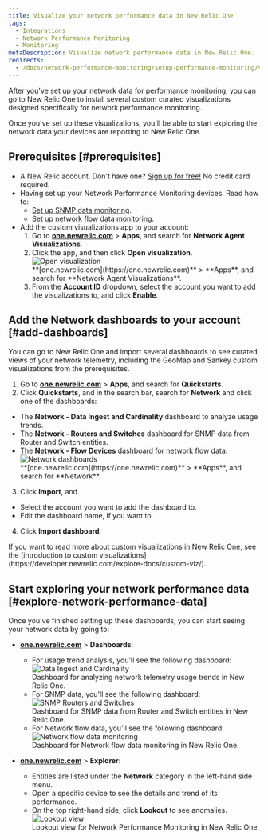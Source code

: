 ```yaml
---
title: Visualize your network performance data in New Relic One
tags:
  - Integrations
  - Network Performance Monitoring
  - Monitoring
metaDescription: Visualize network performance data in New Relic One.
redirects: 
  - /docs/network-performance-monitoring/setup-performance-monitoring/visualize-network-data
---
```


After you've set up your network data for performance monitoring, you can go to New Relic One to install several custom curated visualizations designed specifically for network performance monitoring.

Once you've set up these visualizations, you'll be able to start exploring the network data your devices are reporting to New Relic One.

## Prerequisites [#prerequisites]

- A New Relic account. Don't have one? [Sign up for free!](https://newrelic.com/signup) No credit card required.
- Having set up your Network Performance Monitoring devices. Read how to:
  - [Set up SNMP data monitoring](/docs/network-performance-monitoring/setup-performance-monitoring/snmp-performance-monitoring).
  - [Set up network flow data monitoring](/docs/network-performance-monitoring/setup-performance-monitoring/network-flow-monitoring).
- Add the custom visualizations app to your account:
  1. Go to **[one.newrelic.com](https://one.newrelic.com)** > **Apps**, and search for **Network Agent Visualizations**.
  2. Click the app, and then click **Open visualization**.
     ![Open visualization](./images/open_viz.png 'Open visualization')
     <figcaption>
       **[one.newrelic.com](https://one.newrelic.com)** > **Apps**, and search
       for **Network Agent Visualizations**.
     </figcaption>
  3. From the **Account ID** dropdown, select the account you want to add the visualizations to, and click **Enable**.

## Add the Network dashboards to your account [#add-dashboards]

You can go to New Relic One and import several dashboards to see curated views of your network telemetry, including the GeoMap and Sankey custom visualizations from the prerequisites.

1. Go to **[one.newrelic.com](https://one.newrelic.com)** > **Apps**, and search for **Quickstarts**.
2. Click **Quickstarts**, and in the search bar, search for **Network** and click one of the dashboards:

- The **Network - Data Ingest and Cardinality** dashboard to analyze usage trends.
- The **Network - Routers and Switches** dashboard for SNMP data from Router and Switch entities.
- The **Network - Flow Devices** dashboard for network flow data.
  ![Network dashboards](./images/quickstarts_network.png 'Quickstarts Network search')
  <figcaption>
    **[one.newrelic.com](https://one.newrelic.com)** > **Apps**, and search for
    **Network**.
  </figcaption>

3. Click **Import**, and

- Select the account you want to add the dashboard to.
- Edit the dashboard name, if you want to.

4. Click **Import dashboard**.

<Callout variant="tip">
  If you want to read more about custom visualizations in New Relic One, see the
  [introduction to custom
  visualizations](https://developer.newrelic.com/explore-docs/custom-viz/).
</Callout>

## Start exploring your network performance data [#explore-network-performance-data]

Once you've finished setting up these dashboards, you can start seeing your network data by going to:

- **[one.newrelic.com](https://one.newrelic.com)** > **Dashboards**:

  - For usage trend analysis, you'll see the following dashboard:
    ![Data Ingest and Cardinality](./images/dashboard_Data_Ingest_and_Cardinality.png 'Data Ingest and Cardinality')
    <figcaption>
      Dashboard for analyzing network telemetry usage trends in New Relic One.
    </figcaption>
  - For SNMP data, you'll see the following dashboard:
    ![SNMP Routers and Switches](./images/dashboard_Routers_and_Switches.png 'SNMP Routers and Switches')
    <figcaption>
      Dashboard for SNMP data from Router and Switch entities in New Relic One.
    </figcaption>
  - For Network flow data, you'll see the following dashboard:
    ![Network flow data monitoring](./images/flow_data_dashboard.png 'Network flow data monitoring')
    <figcaption>
      Dashboard for Network flow data monitoring in New Relic One.
    </figcaption>

- **[one.newrelic.com](https://one.newrelic.com)** > **Explorer**:
  - Entities are listed under the **Network** category in the left-hand side menu.
  - Open a specific device to see the details and trend of its performance.
  - On the top right-hand side, click **Lookout** to see anomalies.
    ![Lookout view](./images/snmp_dashboard.png 'Lookout view')
    <figcaption>
      Lookout view for Network Performance Monitoring in New Relic One.
    </figcaption>
